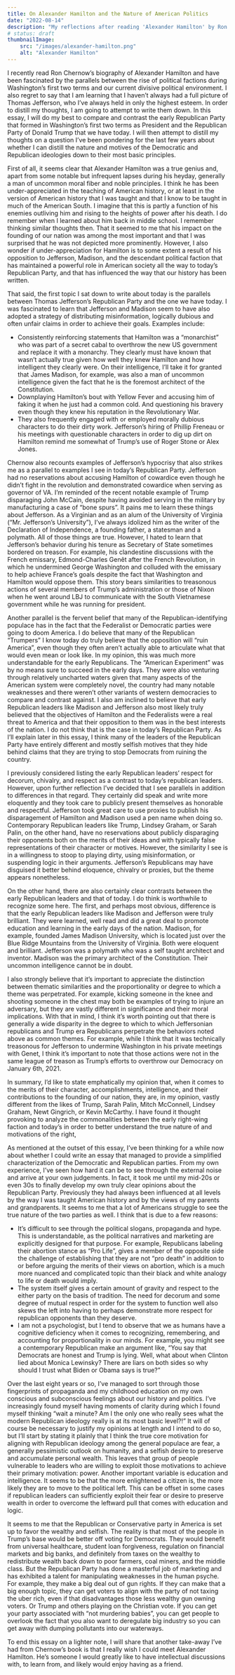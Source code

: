 ```yaml
---
title: On Alexander Hamilton and the Nature of American Politics
date: "2022-08-14"
description: "My reflections after reading 'Alexander Hamilton' by Ron Chernow"
# status: draft
thumbnailImage: 
    src: "/images/alexander-hamilton.png"
    alt: "Alexander Hamilton"
---
```


I recently read Ron Chernow’s biography of Alexander Hamilton and have been fascinated by the parallels between the rise of political factions during Washington’s first two terms and our current divisive political environment.  I also regret to say that I am learning that I haven’t always had a full picture of Thomas Jefferson, who I’ve always held in only the highest esteem.  In order to distill my thoughts, I am going to attempt to write them down.  In this essay, I will do my best to compare and contrast the early Republican Party that formed in Washington’s first two terms as President and the Republican Party of Donald Trump that we have today.   I will then attempt to distill my thoughts on a question I’ve been pondering for the last few years about whether I can distill the nature and motives of the Democratic and Republican ideologies down to their most basic principles.  

<BlogImage
    src="/images/alexander-hamilton.png"
    alt="Alexander Hamilton, oil on canvas by John Trumbull, c. 1792; in the National Gallery of Art, Washington, D.C."
    width={300}
    height={400}
/>

First of all, it seems clear that Alexander Hamilton was a true genius and, apart from some notable but infrequent lapses during his heyday, generally a man of uncommon moral fiber and noble principles.  I think he has been under-appreciated in the teaching of American history, or at least in the version of American history that I was taught and that I know to be taught in much of the American South.  I imagine that this is partly a function of his enemies outliving him and rising to the heights of power after his death.  I do remember when I learned about him back in middle school.  I remember thinking similar thoughts then.  That it seemed to me that his impact on the founding of our nation was among the most important and that I was surprised that he was not depicted more prominently.   However, I also wonder if under-appreciation for Hamilton is to some extent a result of his opposition to Jefferson, Madison, and the descendant political faction that has maintained a powerful role in American society all the way to today’s Republican Party, and that has influenced the way that our history has been written.

That said, the first topic I sat down to write about today is the parallels between Thomas Jefferson’s Republican Party and the one we have today.   I was fascinated to learn that Jefferson and Madison seem to have also adopted a strategy of distributing misinformation, logically dubious and often unfair claims in order to achieve their goals.  Examples include:
- Consistently reinforcing statements that Hamilton was a “monarchist” who was part of a secret cabal to overthrow the new US government and replace it with a monarchy.   They clearly must have known that wasn’t actually true given how well they knew Hamilton and how intelligent they clearly were.   On their intelligence, I’ll take it for granted that James Madison, for example, was also a man of uncommon intelligence given the fact that he is the foremost architect of the Constitution.  
- Downplaying Hamilton’s bout with Yellow Fever and accusing him of faking it when he just had a common cold.  And questioning his bravery even though they knew his reputation in the Revolutionary War.  
- They also frequently engaged with or employed morally dubious characters to do their dirty work.   Jefferson’s hiring of Phillip Freneau or his meetings with questionable characters in order to dig up dirt on Hamilton remind me somewhat of Trump’s use of Roger Stone or Alex Jones.  

Chernow also recounts examples of Jefferson’s hypocrisy that also strikes me as a parallel to examples I see in today’s Republican Party.   Jefferson had no reservations about accusing Hamilton of cowardice even though he didn’t fight in the revolution and demonstrated cowardice when serving as governor of VA.   I’m reminded of the recent notable example of Trump disparaging John McCain, despite having avoided serving in the military by manufacturing a case of “bone spurs”.   It pains me to learn these things about Jefferson.  As a Virginian and as an alum of the University of Virginia (“Mr. Jefferson’s University”), I’ve always idolized him as the writer of the Declaration of Independence, a founding father, a statesman and a polymath.   All of those things are true.  However, I hated to learn that Jefferson’s behavior during his tenure as Secretary of State sometimes bordered on treason.  For example, his clandestine discussions with the French emissary, Edmond-Charles Genêt after the French Revolution, in which he undermined George Washington and colluded with the emissary to help achieve France’s goals despite the fact that Washington and Hamilton would oppose them.  This story bears similarities to treasonous actions of several members of Trump’s administration or those of Nixon when he went around LBJ to communicate with the South Vietnamese government while he was running for president.  

Another parallel is the fervent belief that many of the Republican-identifying populace has in the fact that the Federalist or Democratic parties were going to doom America.   I do believe that many of the Republican “Trumpers” I know today do truly believe that the opposition will “ruin America”, even though they often aren’t actually able to articulate what that would even mean or look like.  In my opinion, this was much more understandable for the early Republicans.  The “American Experiment” was by no means sure to succeed in the early days.  They were also venturing through relatively uncharted waters given that many aspects of the American system were completely novel, the country had many notable weaknesses and there weren’t other variants of western democracies to compare and contrast against.  I also am inclined to believe that early Republican leaders like Madison and Jefferson also most likely truly believed that the objectives of Hamilton and the Federalists were a real threat to America and that their opposition to them was in the best interests of the nation.  I do not think that is the case in today’s Republican Party.  As I’ll explain later in this essay, I think many of the leaders of the Republican Party have entirely different and mostly selfish motives that they hide behind claims that they are trying to stop Democrats from ruining the country.  

I previously considered listing the early Republican leaders’ respect for decorum, chivalry, and respect as a contrast to today’s republican leaders.  However, upon further reflection I’ve decided that I see parallels in addition to differences in that regard.   They certainly did speak and write more eloquently and they took care to publicly present themselves as honorable and respectful.   Jefferson took great care to use proxies to publish his disparagement of Hamilton and Madison used a pen name when doing so.  Contemporary Republican leaders like Trump, Lindsey Graham, or Sarah Palin, on the other hand, have no reservations about publicly disparaging their opponents both on the merits of their ideas and with typically false representations of their character or motives.   However, the similarity I see is in a willingness to stoop to playing dirty, using misinformation, or suspending logic in their arguments.  Jefferson’s Republicans may have disguised it better behind eloquence, chivalry or proxies, but the theme appears nonetheless.  

On the other hand, there are also certainly clear contrasts between the early Republican leaders and that of today.  I do think is worthwhile to recognize some here.  The first, and perhaps most obvious, difference is that the early Republican leaders like Madison and Jefferson were truly brilliant.   They were learned, well read and did a great deal to promote education and learning in the early days of the nation.  Madison, for example, founded James Madison University, which is located just over the Blue Ridge Mountains from the University of Virginia.  Both were eloquent and brilliant.   Jefferson was a polymath who was a self taught architect and inventor.   Madison was the primary architect of the Constitution.   Their uncommon intelligence cannot be in doubt.

I also strongly believe that it’s important to appreciate the distinction between thematic similarities and the proportionality or degree to which a theme was perpetrated.  For example, kicking someone in the knee and shooting someone in the chest may both be examples of trying to injure an adversary, but they are vastly different in significance and their moral implications.  With that in mind, I think it’s worth pointing out that there is generally a wide disparity in the degree to which to which Jeffersonian republicans and Trump era Republicans perpetrate the behaviors noted above as common themes.  For example, while I think that it was technically treasonous for Jefferson to undermine Washington in his private meetings with Genet, I think it’s important to note that those actions were not in the same league of treason as Trump’s efforts to overthrow our Democracy on January 6th, 2021.   

In summary, I’d like to state emphatically my opinion that, when it comes to the merits of their character, accomplishments, intelligence, and their contributions to the founding of our nation, they are, in my opinion, vastly different from the likes of Trump, Sarah Palin, Mitch McConnell, Lindsey Graham, Newt Gingrich, or Kevin McCarthy.  I have found it thought provoking to analyze the commonalities between the early right-wing faction and today’s in order to better understand the true nature of and motivations of the right, 

As mentioned at the outset of this essay, I’ve been thinking for a while now about whether I could write an essay that managed to provide a simplified characterization of the Democratic and Republican parties.   From my own experience, I’ve seen how hard it can be to see through the external noise and arrive at your own judgements.  In fact, it took me until my mid-20s or even 30s to finally develop my own truly clear opinions about the Republican Party.   Previously they had always been influenced at all levels by the way I was taught American history and by the views of my parents and grandparents.   It seems to me that a lot of Americans struggle to see the true nature of the two parties as well.  I think that is due to a few reasons:
- It’s difficult to see through the political slogans, propaganda and hype.   This is understandable, as the political narratives and marketing are explicitly designed for that purpose.   For example, Republicans labeling their abortion stance as “Pro Life”, gives a member of the opposite side the challenge of establishing that they are not “pro death” in addition to or before arguing the merits of their views on abortion, which is a much more nuanced and complicated topic than their black and white analogy to life or death would imply.  
- The system itself gives a certain amount of gravity and respect to the either party on the basis of tradition.  The need for decorum and some degree of mutual respect in order for the system to function well also skews the left into having to perhaps demonstrate more respect for republican opponents than they deserve.
- I am not a psychologist, but I tend to observe that we as humans have a cognitive deficiency when it comes to recognizing, remembering, and accounting for proportionality in our minds.   For example, you might see a contemporary Republican make an argument like, “You say that Democrats are honest and Trump is lying.  Well, what about when Clinton lied about Monica Lewinsky?  There are liars on both sides so why should I trust what Biden or Obama says is true?”

Over the last eight years or so, I’ve managed to sort through those fingerprints of propaganda and my childhood education on my own conscious and subconscious feelings about our history and politics.  I’ve increasingly found myself having moments of clarity during which I found myself thinking “wait a minute?  Am I the only one who really sees what the modern Republican ideology really is at its most basic level?!”   It will of course be necessary to justify my opinions at length and I intend to do so, but I’ll start by stating it plainly that I think the true core motivation for aligning with Republican ideology among the general populace are fear, a generally pessimistic outlook on humanity, and a selfish desire to preserve and accumulate personal wealth.   This leaves that group of people vulnerable to leaders who are willing to exploit those motivations to achieve their primary motivation: power.   Another important variable is education and intelligence.  It seems to be that the more enlightened a citizen is, the more likely they are to move to the political left.   This can be offset in some cases if republican leaders can sufficiently exploit their fear or desire to preserve wealth in order to overcome the leftward pull that comes with education and logic.   

It seems to me that the Republican or Conservative party in America is set up to favor the wealthy and selfish.   The reality is that most of the people in Trump’s base would be better off voting for Democrats.   They would benefit from universal healthcare, student loan forgiveness, regulation on financial markets and big banks, and definitely from taxes on the wealthy to redistribute wealth back down to poor farmers, coal miners, and the middle class.  But the Republican Party has done a masterful job of marketing and has exhibited a talent for manipulating weaknesses in the human psyche.   For example, they make a big deal out of gun rights.  If they can make that a big enough topic, they can get voters to align with the party of not taxing the uber rich, even if that disadvantages those less wealthy gun owning voters.  Or Trump and others playing on the Christian vote.   If you can get your party associated with “not murdering babies”, you can get people to overlook the fact that you also want to deregulate big industry so you can get away with dumping pollutants into our waterways.   

To end this essay on a lighter note, I will share that another take-away I’ve had from Chernow’s book is that I really wish I could meet Alexander Hamilton.  He’s someone I would greatly like to have intellectual discussions with, to learn from, and likely would enjoy having as a friend.  
